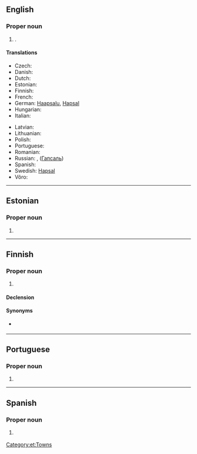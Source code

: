 ==English==
{{wikipedia}}

===Proper noun===
{{en-proper noun}}

# {{place|en|town|on the west coast of|c/Estonia}}.

====Translations====
{{trans-top|town}}
* Czech: {{t|cs|Haapsalu}}
* Danish: {{t|da|Haapsalu}}
* Dutch: {{t|nl|Haapsalu}}
* Estonian: {{t+|et|Haapsalu}}
* Finnish: {{t+|fi|Haapsalu}}
* French: {{t|fr|Haapsalu}}
* German: [[#German|Haapsalu]], [[Hapsal#German|Hapsal]]
* Hungarian: {{t|hu|Haapsalu}}
* Italian: {{t|it|Haapsalu}}
{{trans-mid}}
* Latvian: {{t|lv|Hāpsalu}}
* Lithuanian: {{t|lt|Haapsalu}}
* Polish: {{t|pl|Haapsalu}}
* Portuguese: {{t|pt|Haapsalu|f}}
* Romanian: {{t|ro|Haapsalu}}
* Russian: {{t+|ru|Хаапсалу}}, ([[Гапсаль]])
* Spanish: {{t|es|Haapsalu}}
* Swedish: [[Hapsal#Swedish|Hapsal]]
* Võro: {{t|vro|Haapsalo}}
{{trans-bottom}}

----

==Estonian==
{{wikipedia|lang=et}}

===Proper noun===
{{head|et|proper noun}}

# {{l|en|Haapsalu}}

[[Category:et:Towns]]

----

==Finnish==

===Proper noun===
{{fi-proper noun}}

# {{place|fi|town|c/Estonia|t1=Haapsalu}}

====Declension====
{{fi-decl-valo|Haapsal|||u|a|n=sg}}

====Synonyms====
* {{l|fi|Haapasalo}} {{q|archaic}}

----

==Portuguese==

===Proper noun===
{{pt-proper noun|f}}

# {{place|pt|town|c/Estonia|t1=Haapsalu}}

----

==Spanish==
{{wikipedia|lang=es}}

===Proper noun===
{{es-proper noun}}

# {{l|en|Haapsalu}} {{gloss|town}}